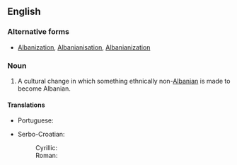 ==English==
{{wikipedia}}

===Alternative forms===
* [[Albanization]], [[Albanianisation]], [[Albanianization]]

===Noun===
{{en-noun|-}}

# {{label|en|pejorative}} A cultural change in which something ethnically non-[[Albanian]] is made to become Albanian.

====Translations====
{{trans-top|cultural change}}
* Portuguese: {{t|pt|albanização|f}}
{{trans-mid}}
* Serbo-Croatian:
*: Cyrillic: {{t|sh|албаниза́ција|f|sc=Cyrl}}
*: Roman: {{t|sh|albanizácija|f}}
{{trans-bottom}}